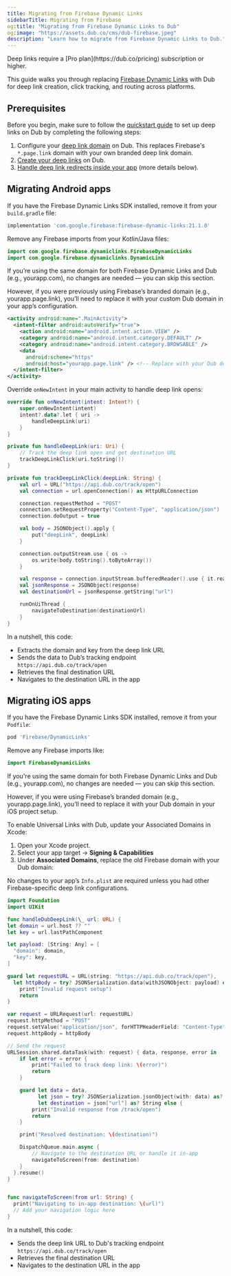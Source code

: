 ```yaml
---
title: Migrating from Firebase Dynamic Links
sidebarTitle: Migrating from Firebase
og:title: "Migrating from Firebase Dynamic Links to Dub"
og:image: "https://assets.dub.co/cms/dub-firebase.jpeg"
description: "Learn how to migrate from Firebase Dynamic Links to Dub."
---
```


<Note>
  Deep links require a [Pro plan](https://dub.co/pricing) subscription or
  higher.
</Note>

This guide walks you through replacing [Firebase Dynamic Links](https://firebase.google.com/docs/dynamic-links) with Dub for deep link creation, click tracking, and routing across platforms.

## Prerequisites

Before you begin, make sure to follow the [quickstart guide](/concepts/deep-links/quickstart) to set up deep links on Dub by completing the following steps:

1. Configure your [deep link domain](/concepts/deep-links/quickstart#step-1%3A-configure-your-deep-link-domains-on-dub) on Dub. This replaces Firebase's `*.page.link` domain with your own branded deep link domain.
2. [Create your deep links](/concepts/deep-links/quickstart#step-2%3A-create-your-deep-links-on-dub) on Dub.
3. [Handle deep link redirects inside your app](/concepts/deep-links/quickstart#step-3%3A-handling-deep-link-redirects-in-your-app) (more details below).

## Migrating Android apps

<Steps>

<Step title="Remove Firebase Dynamic Links SDK">

If you have the Firebase Dynamic Links SDK installed, remove it from your `build.gradle` file:

```gradle
implementation 'com.google.firebase:firebase-dynamic-links:21.1.0'
```

Remove any Firebase imports from your Kotlin/Java files:

```java
import com.google.firebase.dynamiclinks.FirebaseDynamicLinks
import com.google.firebase.dynamiclinks.DynamicLink
```

</Step>

<Step title="Update AndroidManifest.xml">

If you’re using the same domain for both Firebase Dynamic Links and Dub (e.g., yourapp.com), no changes are needed — you can skip this section.

However, if you were previously using Firebase’s branded domain (e.g., yourapp.page.link), you’ll need to replace it with your custom Dub domain in your app’s configuration.

```xml
<activity android:name=".MainActivity">
  <intent-filter android:autoVerify="true">
    <action android:name="android.intent.action.VIEW" />
    <category android:name="android.intent.category.DEFAULT" />
    <category android:name="android.intent.category.BROWSABLE" />
    <data
      android:scheme="https"
      android:host="yourapp.page.link" /> <!-- Replace with your Dub deep link domain -->
  </intent-filter>
</activity>
```

</Step>

<Step title="Implement Deep Link Handling">

Override `onNewIntent` in your main activity to handle deep link opens:

```kotlin
override fun onNewIntent(intent: Intent?) {
    super.onNewIntent(intent)
    intent?.data?.let { uri ->
        handleDeepLink(uri)
    }
}

private fun handleDeepLink(uri: Uri) {
    // Track the deep link open and get destination URL
    trackDeepLinkClick(uri.toString())
}

private fun trackDeepLinkClick(deepLink: String) {
    val url = URL("https://api.dub.co/track/open")
    val connection = url.openConnection() as HttpURLConnection

    connection.requestMethod = "POST"
    connection.setRequestProperty("Content-Type", "application/json")
    connection.doOutput = true

    val body = JSONObject().apply {
        put("deepLink", deepLink)
    }

    connection.outputStream.use { os ->
        os.write(body.toString().toByteArray())
    }

    val response = connection.inputStream.bufferedReader().use { it.readText() }
    val jsonResponse = JSONObject(response)
    val destinationUrl = jsonResponse.getString("url")

    runOnUiThread {
        navigateToDestination(destinationUrl)
    }
}
```

In a nutshell, this code:

- Extracts the domain and key from the deep link URL
- Sends the data to Dub’s tracking endpoint `https://api.dub.co/track/open`
- Retrieves the final destination URL
- Navigates to the destination URL in the app

</Step>

</Steps>

## Migrating iOS apps

<Steps>

<Step title="Remove Firebase Dynamic Links SDK">

If you have the Firebase Dynamic Links SDK installed, remove it from your `Podfile`:

```ruby
pod 'Firebase/DynamicLinks'
```

Remove any Firebase imports like:

```swift
import FirebaseDynamicLinks
```

</Step>

<Step title="Update Associated Domains">

If you're using the same domain for both Firebase Dynamic Links and Dub (e.g., yourapp.com), no changes are needed — you can skip this section.

However, if you were using Firebase’s branded domain (e.g., yourapp.page.link), you’ll need to replace it with your Dub domain in your iOS project setup.

To enable Universal Links with Dub, update your Associated Domains in Xcode:

1. Open your Xcode project.
2. Select your app target → **Signing & Capabilities**
3. Under **Associated Domains**, replace the old Firebase domain with your Dub domain:

No changes to your app’s `Info.plist` are required unless you had other Firebase-specific deep link configurations.

```swift
import Foundation
import UIKit

func handleDubDeepLink(\_ url: URL) {
let domain = url.host ?? ""
let key = url.lastPathComponent

let payload: [String: Any] = [
  "domain": domain,
  "key": key,
]

guard let requestURL = URL(string: "https://api.dub.co/track/open"),
  let httpBody = try? JSONSerialization.data(withJSONObject: payload) else {
    print("Invalid request setup")
    return
}

var request = URLRequest(url: requestURL)
request.httpMethod = "POST"
request.setValue("application/json", forHTTPHeaderField: "Content-Type")
request.httpBody = httpBody

// Send the request
URLSession.shared.dataTask(with: request) { data, response, error in
    if let error = error {
        print("Failed to track deep link: \(error)")
        return
    }

    guard let data = data,
          let json = try? JSONSerialization.jsonObject(with: data) as? [String: Any],
          let destination = json["url"] as? String else {
        print("Invalid response from /track/open")
        return
    }

    print("Resolved destination: \(destination)")

    DispatchQueue.main.async {
        // Navigate to the destination URL or handle it in-app
        navigateToScreen(from: destination)
    }
  }.resume()
}


func navigateToScreen(from url: String) {
  print("Navigating to in-app destination: \(url)")
  // Add your navigation logic here
}
```

In a nutshell, this code:

- Sends the deep link URL to Dub's tracking endpoint `https://api.dub.co/track/open`
- Retrieves the final destination URL
- Navigates to the destination URL in the app

</Step>

</Steps>
